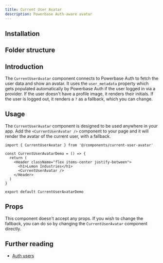 ```yaml
---
title: Current User Avatar
description: Powerbase Auth-aware avatar
---
```


<ComponentPreview name="current-user-avatar-demo" showCode={false} />

## Installation

<BlockItem name="current-user-avatar-react" description="Renders the avatar of the current user." />

## Folder structure

<RegistryBlock itemName="current-user-avatar-react" />

## Introduction

The `CurrentUserAvatar` component connects to Powerbase Auth to fetch the user data and show an avatar. It uses the `user_metadata`
property which gets populated automatically by Powerbase Auth if the user logged in via a provider. If the user doesn't have a profile image, it renders their initials. If the user is logged out, it renders a `?` as a fallback, which you can change.

## Usage

The `CurrentUserAvatar` component is designed to be used anywhere in your app. Add the `<CurrentUserAvatar />` component to your page and it will render the avatar of the current user, with a fallback.

```tsx
import { CurrentUserAvatar } from '@/components/current-user-avatar'

const CurrentUserAvatarDemo = () => {
  return (
    <Header className="flex items-center justify-between">
      <h1>Lumon Industries</h1>
      <CurrentUserAvatar />
    </Header>
  )
}

export default CurrentUserAvatarDemo
```

## Props

This component doesn't accept any props. If you wish to change the fallback, you can do so by changing the `CurrentUserAvatar` component directly.

## Further reading

- [Auth users](https://powerbase.club/docs/guides/auth/users)
